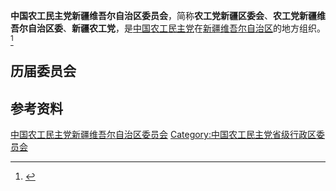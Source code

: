 {{Infobox PRCG
|机构名称 = 中国农工民主党新疆维吾尔自治区委员会
|标志1    =
|格言1    =
|届数     = 
|任期始   = 
|任期终   =
|职位1    = 主任委员
|人员1    = 
|职位2    = 副主任委员
|人员2    =
|人数2    =
|职位3    =
|人员3    =
|组织法规 = 中国农工民主党章程
|上级机构 = [[中国农工民主党中央委员会|中国农工民主党中央委员会]]
|机构类型 = [[民主党派|民主党派]][[中国一级行政区|省级行政区]][[委员会|委员会]]
|行政级别 = 正厅级
|场所1    = 
|地址1    = 
|邮编1    = 
|电话1    = 
|官网1    = <!-- {{url|}} -->
}}
'''中国农工民主党新疆维吾尔自治区委员会'''，简称'''农工党新疆区委会'''、'''农工党新疆维吾尔自治区委'''、'''新疆农工党'''，是[[中国农工民主党|中国农工民主党]]在[[新疆维吾尔自治区|新疆维吾尔自治区]]的地方组织。<ref>{{Cite book|title=新疆百科知识辞典|author=蒲开夫, 朱一凡, 李行力主编|publisher=陕西人民出版社|year=2006|isbn=|location=西安|pages=}}</ref>

== 历届委员会 ==

== 参考资料 ==
{{reflist}}

{{中华人民共和国各省级行政区|委员会|中国农工民主党|仅内地=yes}}

{{Authority control}}
[[Category:中国农工民主党新疆维吾尔自治区委员会|]]
[[Category:中国农工民主党省级行政区委员会|Category:中国农工民主党省级行政区委员会]]